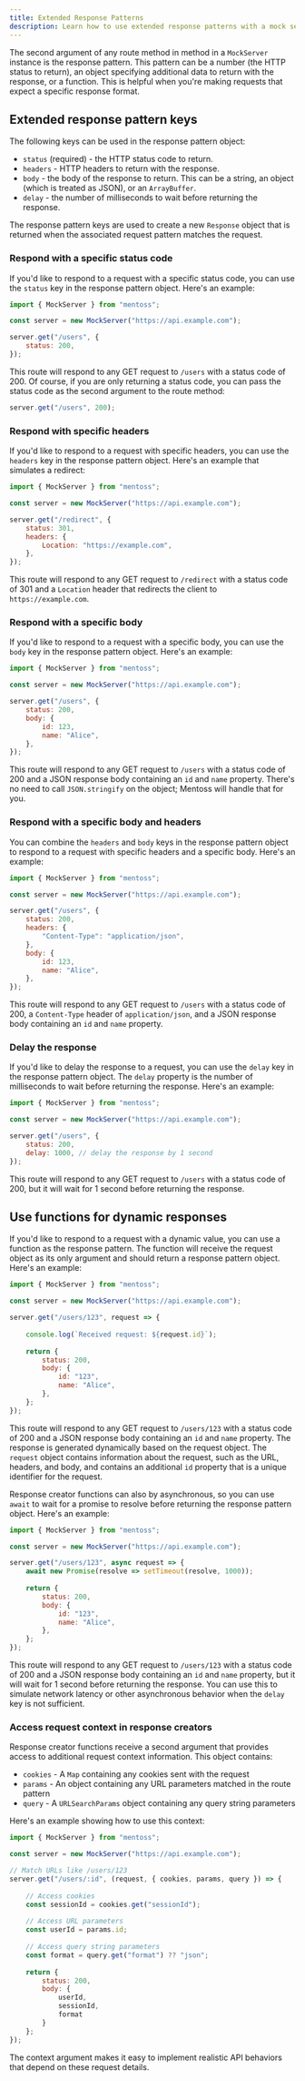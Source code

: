 ```yaml
---
title: Extended Response Patterns
description: Learn how to use extended response patterns with a mock server
---
```


The second argument of any route method in method in a `MockServer` instance is the response pattern. This pattern can be a number (the HTTP status to return), an object specifying additional data to return with the response, or a function. This is helpful when you're making requests that expect a specific response format.

## Extended response pattern keys

The following keys can be used in the response pattern object:

-   `status` (required) - the HTTP status code to return.
-   `headers` - HTTP headers to return with the response.
-   `body` - the body of the response to return. This can be a string, an object (which is treated as JSON), or an `ArrayBuffer`.
-   `delay` - the number of milliseconds to wait before returning the response.

The response pattern keys are used to create a new `Response` object that is returned when the associated request pattern matches the request.

### Respond with a specific status code

If you'd like to respond to a request with a specific status code, you can use the `status` key in the response pattern object. Here's an example:

```js
import { MockServer } from "mentoss";

const server = new MockServer("https://api.example.com");

server.get("/users", {
	status: 200,
});
```

This route will respond to any GET request to `/users` with a status code of 200. Of course, if you are only returning a status code, you can pass the status code as the second argument to the route method:

```js
server.get("/users", 200);
```

### Respond with specific headers

If you'd like to respond to a request with specific headers, you can use the `headers` key in the response pattern object. Here's an example that simulates a redirect:

```js
import { MockServer } from "mentoss";

const server = new MockServer("https://api.example.com");

server.get("/redirect", {
	status: 301,
	headers: {
		Location: "https://example.com",
	},
});
```

This route will respond to any GET request to `/redirect` with a status code of 301 and a `Location` header that redirects the client to `https://example.com`.

### Respond with a specific body

If you'd like to respond to a request with a specific body, you can use the `body` key in the response pattern object. Here's an example:

```js
import { MockServer } from "mentoss";

const server = new MockServer("https://api.example.com");

server.get("/users", {
	status: 200,
	body: {
		id: 123,
		name: "Alice",
	},
});
```

This route will respond to any GET request to `/users` with a status code of 200 and a JSON response body containing an `id` and `name` property. There's no need to call `JSON.stringify` on the object; Mentoss will handle that for you.

### Respond with a specific body and headers

You can combine the `headers` and `body` keys in the response pattern object to respond to a request with specific headers and a specific body. Here's an example:

```js
import { MockServer } from "mentoss";

const server = new MockServer("https://api.example.com");

server.get("/users", {
	status: 200,
	headers: {
		"Content-Type": "application/json",
	},
	body: {
		id: 123,
		name: "Alice",
	},
});
```

This route will respond to any GET request to `/users` with a status code of 200, a `Content-Type` header of `application/json`, and a JSON response body containing an `id` and `name` property.

### Delay the response

If you'd like to delay the response to a request, you can use the `delay` key in the response pattern object. The `delay` property is the number of milliseconds to wait before returning the response. Here's an example:

```js
import { MockServer } from "mentoss";

const server = new MockServer("https://api.example.com");

server.get("/users", {
	status: 200,
	delay: 1000, // delay the response by 1 second
});
```

This route will respond to any GET request to `/users` with a status code of 200, but it will wait for 1 second before returning the response.

## Use functions for dynamic responses

If you'd like to respond to a request with a dynamic value, you can use a function as the response pattern. The function will receive the request object as its only argument and should return a response pattern object. Here's an example:

```js
import { MockServer } from "mentoss";

const server = new MockServer("https://api.example.com");

server.get("/users/123", request => {
	
	console.log(`Received request: ${request.id}`);
	
	return {
		status: 200,
		body: {
			id: "123",
			name: "Alice",
		},
	};
});
```

This route will respond to any GET request to `/users/123` with a status code of 200 and a JSON response body containing an `id` and `name` property. The response is generated dynamically based on the request object. The `request` object contains information about the request, such as the URL, headers, and body, and contains an additional `id` property that is a unique identifier for the request.

Response creator functions can also by asynchronous, so you can use `await` to wait for a promise to resolve before returning the response pattern object. Here's an example:

```js
import { MockServer } from "mentoss";

const server = new MockServer("https://api.example.com");

server.get("/users/123", async request => {
	await new Promise(resolve => setTimeout(resolve, 1000));
	
	return {
		status: 200,
		body: {
			id: "123",
			name: "Alice",
		},
	};
});
```

This route will respond to any GET request to `/users/123` with a status code of 200 and a JSON response body containing an `id` and `name` property, but it will wait for 1 second before returning the response. You can use this to simulate network latency or other asynchronous behavior when the `delay` key is not sufficient.

### Access request context in response creators

Response creator functions receive a second argument that provides access to additional request context information. This object contains:

- `cookies` - A `Map` containing any cookies sent with the request
- `params` - An object containing any URL parameters matched in the route pattern
- `query` - A `URLSearchParams` object containing any query string parameters

Here's an example showing how to use this context:

```js
import { MockServer } from "mentoss";

const server = new MockServer("https://api.example.com");

// Match URLs like /users/123
server.get("/users/:id", (request, { cookies, params, query }) => {
    
    // Access cookies
    const sessionId = cookies.get("sessionId");
    
    // Access URL parameters
    const userId = params.id;
    
    // Access query string parameters
	const format = query.get("format") ?? "json";
    
    return {
        status: 200,
        body: {
            userId,
            sessionId,
            format
        }
    };
});
```

The context argument makes it easy to implement realistic API behaviors that depend on these request details.
